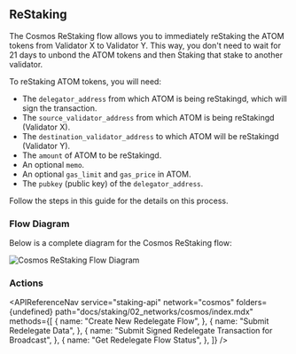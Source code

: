 
## ReStaking

The Cosmos ReStaking flow allows you to immediately reStaking the ATOM tokens from Validator X to Validator Y.
This way, you don't need to wait for 21 days to unbond the ATOM tokens and then Staking that stake to another validator.

To reStaking ATOM tokens, you will need:

- The `delegator_address` from which ATOM is being reStakingd, which will sign the transaction.
- The `source_validator_address` from which ATOM is being reStakingd (Validator X).
- The `destination_validator_address` to which ATOM will be reStakingd (Validator Y).
- The `amount` of ATOM to be reStakingd.
- An optional `memo`.
- An optional `gas_limit` and `gas_price` in ATOM.
- The `pubkey` (public key) of the `delegator_address`.

Follow the steps in this guide for the details on this process.

### Flow Diagram

Below is a complete diagram for the Cosmos ReStaking flow:

<img src={img1} alt="Cosmos ReStaking Flow Diagram" className="inline-image" />

### Actions

<APIReferenceNav
  service="staking-api"
  network="cosmos"
  folders={undefined}
  path="docs/staking/02_networks/cosmos/index.mdx"
  methods={[
    {
      name: "Create New Redelegate Flow",
    },
    {
      name: "Submit Redelegate Data",
    },
    {
      name: "Submit Signed Redelegate Transaction for Broadcast",
    },
    {
      name: "Get Redelegate Flow Status",
    },
  ]}
/>
